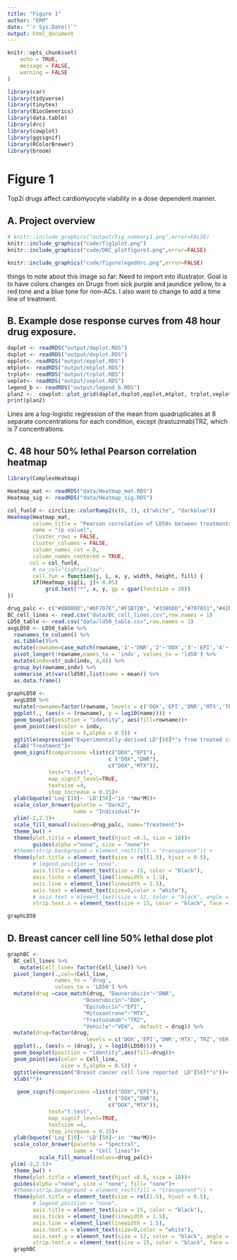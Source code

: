 ```yaml
---
title: "Figure 1"
author: "ERM"
date: "`r Sys.Date()`"
output: html_document
---
```


```r
knitr::opts_chunk$set(
	echo = TRUE,
	message = FALSE,
	warning = FALSE
)
```
```r
library(car)
library(tidyverse)
library(tinytex)
library(BiocGenerics)
library(data.table)
library(drc)
library(cowplot)
library(ggsignif)
library(RColorBrewer)
library(broom)
```
# Figure 1

Top2i drugs affect cardiomyocyte viability in a dose dependent manner.

## A. Project overview

```r
# knitr::include_graphics("output/Fig_summary1.png",error=FALSE)
knitr::include_graphics("code/fig1plot.png")
knitr::include_graphics("code/DRC_plotfigure1.png",error=FALSE)

knitr::include_graphics("code/figurelegeddrc.png",error=FALSE)
```

things to note about this image so far: Need to import into illustrator. Goal is to have colors changes on Drugs from sick purple and jaundice yellow, to a red tone and a blue tone for non-ACs. I also want to change to add a time line of treatment.

## B. Example dose response curves from 48 hour drug exposure.
```r
daplot <- readRDS("output/daplot.RDS")  
dxplot <- readRDS("output/dxplot.RDS")
epplot<- readRDS("output/epplot.RDS")
mtplot<- readRDS("output/mtplot.RDS")
trplot<- readRDS("output/trplot.RDS")
veplot<- readRDS("output/veplot.RDS")
legend_b <- readRDS("output/legend_b.RDS")
plan2 <-  cowplot::plot_grid(daplot,dxplot,epplot,mtplot, trplot,veplot, legend_b,ncol =4)
print(plan2)
```
Lines are a log-logistic regression of the mean from quadruplicates at 8 separate concentrations for each condition, except (trastuzmab)TRZ, which is 7 concentrations.


## C. 48 hour 50% lethal Pearson correlation heatmap
```r
library(ComplexHeatmap)

Heatmap_mat <- readRDS("data/Heatmap_mat.RDS")
Heatmap_sig <- readRDS("data/Heatmap_sig.RDS")

col_funld <- circlize::colorRamp2(c(0, 1), c("white", "darkblue"))
Heatmap(Heatmap_mat,
        column_title = "Pearson correlation of LD50s between treatments",
        name = "(p value)",
        cluster_rows = FALSE, 
        cluster_columns = FALSE,
        column_names_rot = 0,
        column_names_centered = TRUE,
       col = col_funld,
        # na_col="lightyellow",
        cell_fun = function(j, i, x, y, width, height, fill) {
        if(Heatmap_sig[i, j]< 0.05)
            grid.text("*", x, y, gp = gpar(fontsize = 20))
})

```
















```r
drug_palc <- c("#8B006D","#DF707E","#F1B72B", "#3386DD","#707031","#41B333")
BC_cell_lines <- read.csv("data/BC_cell_lines.csv",row.names = 1)
LD50_table <- read.csv("data/ld50_table.csv",row.names = 1)
avgLD50 <- LD50_table %>% 
  rownames_to_column() %>% 
  as.tibble()%>% 
  mutate(rowname=case_match(rowname,'1'~'DNR','2'~'DOX','3'~'EPI','4'~'MTX', .default = rowname))%>% 
  pivot_longer(!rowname,names_to = 'indv', values_to = 'ld50') %>% 
  mutate(indv=str_sub(indv, 4,4)) %>% 
  group_by(rowname,indv) %>% 
  summarise_at(vars(ld50),list(name = mean)) %>% 
  as.data.frame()
  
graphLD50 <- 
  avgLD50 %>%     
  mutate(rowname=factor(rowname, levels = c('DOX','EPI','DNR','MTX','TRZ','VEH'))) %>% 
  ggplot(., (aes(x = (rowname), y = log10(name)))) +
  geom_boxplot(position = "identity", aes(fill=rowname))+
  geom_point(aes(color = indv,
                 size = 5,alpha = 0.5)) +
  ggtitle(expression("Experimentally-derived LD"[50]*"s from treated cardiomyocytes"))+
  xlab("Treatment")+
  geom_signif(comparisons =list(c("DOX","EPI"),
                                c ("DOX","DNR"),
                                c("DOX","MTX")),
             test="t.test",
             map_signif_level=TRUE,
             textsize =4,
             step_increase = 0.15)+
  ylab(bquote('Log'[10]~ 'LD'[50]~'in '*mu*M))+
  scale_color_brewer(palette = "Dark2",
                     name = "Individual")+
  ylim(-2,2.5)+
  scale_fill_manual(values=drug_palc, name="Treatment")+
  theme_bw() + 
  theme(plot.title = element_text(hjust =0.5, size = 18))+
        guides(alpha ="none", size = "none")+
  #theme(strip.background = element_rect(fill = "transparent")) +
  theme(plot.title = element_text(size = rel(1.5), hjust = 0.5),
        # legend.position = "none",
        axis.title = element_text(size = 15, color = "black"),
        axis.ticks = element_line(linewidth = 1.5),
        axis.line = element_line(linewidth = 1.5),
        axis.text = element_text(size=0,color = "white"),
        # axis.text = element_text(size = 12, color = "black", angle = 0),
        strip.text.x = element_text(size = 15, color = "black", face = "bold"))   

graphLD50
```
## D. Breast cancer cell line 50% lethal dose plot
```r

graphBC <-
  BC_cell_lines %>%
    mutate(Cell_line= factor(Cell_line)) %>% 
  pivot_longer(.,col=!Cell_line,
               names_to = 'drug',
               values_to = 'LD50') %>% 
  mutate(drug =case_match(drug, "Daunorubicin"~"DNR",
                        "Doxorubicin"~"DOX",
                        "Epirubicin"~"EPI",
                        "Mitoxantrone"~"MTX",
                        "Trastuzumab"~"TRZ",
                        "Vehicle"~"VEH", .default = drug)) %>%
  mutate(drug=factor(drug, 
                         levels = c('DOX','EPI','DNR','MTX','TRZ','VEH'))) %>% 
  ggplot(., (aes(x = (drug), y = log10(LD50)))) +
  geom_boxplot(position = "identity",aes(fill=drug))+
  geom_point(aes(color = Cell_line,
                 size = 5,alpha = 0.5)) +
  ggtitle(expression("Breast cancer cell line reported  LD"[50]*"s"))+
  xlab("")+
   
   geom_signif(comparisons =list(c("DOX","EPI"),
                                c ("DOX","DNR"),
                                c("DOX","MTX")),
             test="t.test",
             map_signif_level=TRUE,
             textsize =4,
             step_increase = 0.15)+
  ylab(bquote('Log'[10]~ 'LD'[50]~'in '*mu*M))+
  scale_color_brewer(palette = "Spectral",
                     name = "Cell lines")+
          scale_fill_manual(values=drug_palc)+
 ylim(-2,2.5)+
  theme_bw() + 
  theme(plot.title = element_text(hjust =0.5, size = 18))+
  guides(alpha ="none", size = "none", fill= "none")+
  #theme(strip.background = element_rect(fill = "transparent")) +
  theme(plot.title = element_text(size = rel(1.5), hjust = 0.5),
        # legend.position = "none",
        axis.title = element_text(size = 15, color = "black"),
        axis.ticks = element_line(linewidth = 1.5),
        axis.line = element_line(linewidth = 1.5),
        axis.text.x = element_text(size=0,color = "white"),
        axis.text.y = element_text(size = 12, color = "black", angle = 0),
        strip.text.x = element_text(size = 15, color = "black", face = "bold")) 
  graphBC
  
```

